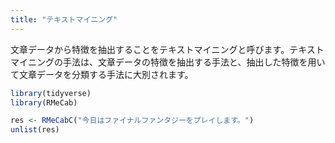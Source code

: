 ```yaml
---
title: "テキストマイニング"
---
```


文章データから特徴を抽出することをテキストマイニングと呼びます。テキストマイニングの手法は、文章データの特徴を抽出する手法と、抽出した特徴を用いて文章データを分類する手法に大別されます。


```r
library(tidyverse)
library(RMeCab)
```


```r
res <- RMeCabC("今日はファイナルファンタジーをプレイします。")
unlist(res)
```
